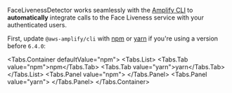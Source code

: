 
FaceLivenessDetector works seamlessly with the [Amplify CLI](https://docs.amplify.aws/cli/start/install/)
to **automatically** integrate calls to the Face Liveness service with your authenticated users.

First, update `@aws-amplify/cli` with [npm](https://www.npmjs.com/) or [yarn](https://yarnpkg.com/)
if you're using a version before `6.4.0`:

<Tabs.Container defaultValue="npm">
  <Tabs.List>
    <Tabs.Tab value="npm">npm</Tabs.Tab>
    <Tabs.Tab value="yarn">yarn</Tabs.Tab>
  </Tabs.List>
  <Tabs.Panel value="npm">
    <TerminalCommand command="npm install -g @aws-amplify/cli@latest" />
  </Tabs.Panel>
  <Tabs.Panel value="yarn">
    <TerminalCommand command="yarn global add @aws-amplify/cli@latest" />
  </Tabs.Panel>
</Tabs.Container>
